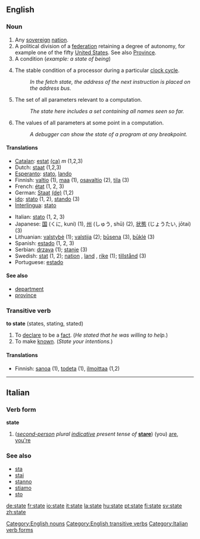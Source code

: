 ==English==

{{rank|death|works|perhaps|306|state|says|wife|hear}}

===Noun===
{{en-noun-reg}}
#Any [[sovereign]] [[nation]].
#A political division of a [[federation]] retaining a degree of autonomy, for example one of the fifty [[United States]].  See also [[province|Province]].
#A condition (''example: a state of being'')
# {{computing}} The stable condition of a processor during a particular [[clock cycle]].
#: ''In the fetch state, the address of the next instruction is placed on the address bus.''
# {{computing}} The set of all parameters relevant to a computation.
#: ''The state here includes a set containing all names seen so far.''
# {{computing}} The values of all parameters at some point in a computation.
#: ''A debugger can show the state of a program at any breakpoint.''

====Translations====
{{top}}
*[[Catalan]]: [[estat]] [[:ca:estat|(ca)]] ''m'' (1,2,3)
*Dutch: [[staat]] {{f}} (1,2,3)
*[[Esperanto]]: [[stato]], [[lando]]
*Finnish: [[valtio]] (1), [[maa]] (1), [[osavaltio]] (2), [[tila]] (3)
*French: [[état]] {{m}} (1, 2, 3)
*German: [[Staat]] [[:de:Staat|(de)]] (1,2)
*[[ido]]: [[stato]] (1, 2), [[stando]] (3)
*[[Interlingua]]: [[stato]]
{{mid}}
*Italian: [[stato]] {{m}} (1, 2, 3)
*Japanese: [[国]] (くに, kuni) (1), [[州]] (しゅう, shū) (2), [[状態]] (じょうたい, jōtai) (3)
*Lithuanian: [[valstybė]] {{f}} (1); [[valstija]] {{f}} (2); [[būsena]] {{f}} (3), [[būklė]] {{f}} (3)
*Spanish: [[estado]] {{m}} (1, 2, 3)
*Serbian: [[drzava]] (1); [[stanje]] (3)
*Swedish: [[stat]] {{c}} (1, 2); [[nation]] {{c}}, [[land]] {{n}}, [[rike]] {{n}} (1); [[tillstånd]] {{n}} (3)
*Portuguese: [[estado]]
{{bottom}}

====See also====
*[[department]]
*[[province]]

===Transitive verb===
'''to state''' (states, stating, stated)
#To [[declare]] to be a [[fact]].  (''He stated that he was willing to help.'')
#To make [[known]].  (''State your intentions.'')

====Translations====
*Finnish: [[sanoa]] (1), [[todeta]] (1), [[ilmoittaa]] (1,2)

[[Category:English nouns]]
[[Category:English transitive verbs]]

----

==Italian==
===Verb form===
'''state'''

#(''[[second-person]] plural [[indicative]] present tense of'' '''[[stare#Italian|stare]]''') (you) [[are]], [[you're]]

===See also===
*[[sta]]
*[[stai]]
*[[stanno]]
*[[stiamo]]
*[[sto]]

[[Category:Italian verb forms]]

[[de:state]]
[[fr:state]]
[[io:state]]
[[it:state]]
[[la:state]]
[[hu:state]]
[[pt:state]]
[[fi:state]]
[[sv:state]]
[[zh:state]]